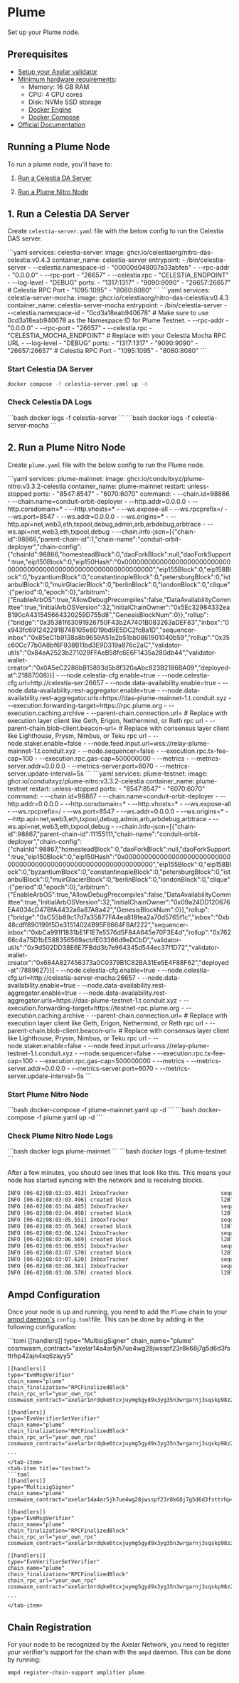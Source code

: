 # Plume


Set up your Plume node.

## Prerequisites

- [Setup your Axelar validator](/validator/setup/overview/)
- [Minimum hardware requirements](https://docs.plume.org/plume/developers/how-to-guides/how-to-run-a-node#hardware-requirements):
  - Memory: 16 GB RAM
  - CPU: 4 CPU cores
  - Disk: NVMe SSD storage
  - [Docker Engine](https://docs.docker.com/engine/install/)
  - [Docker Compose](https://docs.docker.com/compose/install/)
- [Official Documentation](https://docs.plume.org/plume/developers/how-to-guides/how-to-run-a-node)

## Running a Plume Node

To run a plume node, you'll have to:

1. [Run a Celestia DA Server](/validator/external-chains/plume/#1-run-a-celestia-da-server)

2. [Run a Plume Nitro Node](/validator/external-chains/plume/#2-run-a-plume-nitro-node)

## 1. Run a Celestia DA Server

Create `celestia-server.yaml` file with the below config to run the Celestia DAS server.

<tabs>
  <tab-item title="Mainnet">
  ```yaml
  services:
  celestia-server:
    image: ghcr.io/celestiaorg/nitro-das-celestia:v0.4.3
    container_name: celestia-server
    entrypoint:
      - /bin/celestia-server
      - --celestia.namespace-id
      - "00000d048007a33abfeb"
      - --rpc-addr
      - "0.0.0.0"
      - --rpc-port
      - "26657"
      - --celestia.rpc
      - "CELESTIA_ENDPOINT"
      - --log-level
      - "DEBUG"
    ports:
      - "1317:1317"
      - "9090:9090"
      - "26657:26657" # Celestia RPC Port
      - "1095:1095"
      - "8080:8080"
  ```
  </tab-item>
  <tab-item title="Testnet">
  ```yaml
  services:
    celestia-server-mocha:
      image: ghcr.io/celestiaorg/nitro-das-celestia:v0.4.3
      container_name: celestia-server-mocha
      entrypoint:
        - /bin/celestia-server
        - --celestia.namespace-id
        - "0cd3a18eab940678"  # Make sure to use 0cd3a18eab940678 as the Namespace ID for Plume Testnet.
        - --rpc-addr
        - "0.0.0.0"
        - --rpc-port
        - "26657"
        - --celestia.rpc
        - "CELESTIA_MOCHA_ENDPOINT" # Replace with your Celestia Mocha RPC URL
        - --log-level
        - "DEBUG"
      ports:
        - "1317:1317"
        - "9090:9090"
        - "26657:26657" # Celestia RPC Port
        - "1095:1095"
        - "8080:8080"
```
  </tab-item>
</tabs>

### Start Celestia DA Server

```bash
docker compose -f celestia-server.yaml up -d
```

### Check Celestia DA Logs

<tabs>
  <tab-item title="Mainnet">
  ```bash
  docker logs -f celestia-server
  ```
  </tab-item>
  <tab-item title="Testnet">
  ```bash
  docker logs -f celestia-server-mocha
  ```
  </tab-item>
</tabs>

## 2. Run a Plume Nitro Node

Create `plume.yaml` file with the below config to run the Plume node.

<tabs>
  <tab-item title="Mainnet">
  ```yaml
  services:
  plume-mainnet:
    image: ghcr.io/conduitxyz/plume-nitro:v3.3.2-celestia
    container_name: plume-mainnet
    restart: unless-stopped
    ports:
      - "8547:8547"
      - "6070:6070"
    command:
      - --chain.id=98866
      - --chain.name=conduit-orbit-deployer
      - --http.addr=0.0.0.0
      - --http.corsdomain=*
      - --http.vhosts=*
      - --ws.expose-all
      - --ws.rpcprefix=/
      - --ws.port=8547
      - --ws.addr=0.0.0.0
      - --ws.origins=*
      - --http.api=net,web3,eth,txpool,debug,admin,arb,arbdebug,arbtrace
      - --ws.api=net,web3,eth,txpool,debug
      - --chain.info-json=[{"chain-id":98866,"parent-chain-id":1,"chain-name":"conduit-orbit-deployer","chain-config":{"chainId":98866,"homesteadBlock":0,"daoForkBlock":null,"daoForkSupport":true,"eip150Block":0,"eip150Hash":"0x0000000000000000000000000000000000000000000000000000000000000000","eip155Block":0,"eip158Block":0,"byzantiumBlock":0,"constantinopleBlock":0,"petersburgBlock":0,"istanbulBlock":0,"muirGlacierBlock":0,"berlinBlock":0,"londonBlock":0,"clique":{"period":0,"epoch":0},"arbitrum":{"EnableArbOS":true,"AllowDebugPrecompiles":false,"DataAvailabilityCommittee":true,"InitialArbOSVersion":32,"InitialChainOwner":"0x5Ec32984332eaB190cA431545664320259D755d8","GenesisBlockNum":0}},"rollup":{"bridge":"0x35381f63091926750F43b2A7401B083263aDEF83","inbox":"0x943fc691242291B74B105e8D19bd9E5DC2fcBa1D","sequencer-inbox":"0x85eC1b9138a8b9659A51e2b51bb0861901040b59","rollup":"0x35c60Cc77b0A8bf6F938B11bd3E9D319a876c2aC","validator-utils":"0x84eA2523b271029FFAeB58fc6E6F1435a280db44","validator-wallet-creator":"0x0A5eC2286bB15893d5b8f320aAbc823B2186BA09","deployed-at":21887008}}]
      - --node.celestia-cfg.enable=true
      - --node.celestia-cfg.url=http://celestia-ser:26657
      - --node.data-availability.enable=true
      - --node.data-availability.rest-aggregator.enable=true
      - --node.data-availability.rest-aggregator.urls=https://das-plume-mainnet-1.t.conduit.xyz
      - --execution.forwarding-target=https://rpc.plume.org
      - --execution.caching.archive
      - --parent-chain.connection.url=<ETH_RPC_URL> # Replace with execution layer client like Geth, Erigon, Nethermind, or Reth rpc url
      - --parent-chain.blob-client.beacon-url=<ETH_BEACON_RPC_URL> # Replace with consensus layer client like Lighthouse, Prysm, Nimbus, or Teku rpc url
      - --node.staker.enable=false
      - --node.feed.input.url=wss://relay-plume-mainnet-1.t.conduit.xyz
      - --node.sequencer=false
      - --execution.rpc.tx-fee-cap=100
      - --execution.rpc.gas-cap=500000000
      - --metrics
      - --metrics-server.addr=0.0.0.0
      - --metrics-server.port=6070
      - --metrics-server.update-interval=5s
  ```
  </tab-item>
  <tab-item title="Testnet">
  ```yaml
  services:
    plume-testnet:
      image: ghcr.io/conduitxyz/plume-nitro:v3.3.2-celestia
      container_name: plume-testnet
      restart: unless-stopped
      ports:
        - "8547:8547"
        - "6070:6070"
      command:
        - --chain.id=98867
        - --chain.name=conduit-orbit-deployer
        - --http.addr=0.0.0.0
        - --http.corsdomain=*
        - --http.vhosts=*
        - --ws.expose-all
        - --ws.rpcprefix=/
        - --ws.port=8547
        - --ws.addr=0.0.0.0
        - --ws.origins=*
        - --http.api=net,web3,eth,txpool,debug,admin,arb,arbdebug,arbtrace
        - --ws.api=net,web3,eth,txpool,debug
        - --chain.info-json=[{"chain-id":98867,"parent-chain-id":11155111,"chain-name":"conduit-orbit-deployer","chain-config":{"chainId":98867,"homesteadBlock":0,"daoForkBlock":null,"daoForkSupport":true,"eip150Block":0,"eip150Hash":"0x0000000000000000000000000000000000000000000000000000000000000000","eip155Block":0,"eip158Block":0,"byzantiumBlock":0,"constantinopleBlock":0,"petersburgBlock":0,"istanbulBlock":0,"muirGlacierBlock":0,"berlinBlock":0,"londonBlock":0,"clique":{"period":0,"epoch":0},"arbitrum":{"EnableArbOS":true,"AllowDebugPrecompiles":false,"DataAvailabilityCommittee":true,"InitialArbOSVersion":32,"InitialChainOwner":"0x09a24DD120676EA4034cD47BfA4432a6a87A8a42","GenesisBlockNum":0}},"rollup":{"bridge":"0xC55b89c17d7a35877FA4ea818fea2a70d5765f1c","inbox":"0xb48cdff890199f5De31514024B95F8664F8Af222","sequencer-inbox":"0xbCa991f1831bE1F1E7e5576d5F84A645e70F3E4d","rollup":"0x76268c4a75D1bE588356569acbfE03366d9eDCbD","validator-utils":"0x9d502DD38E6E7FBdd3b7e964345d544ec37f1D72","validator-wallet-creator":"0x684A827456373a0C0379B1C82BA31Ee5E4F88F62","deployed-at":7889627}}]
        - --node.celestia-cfg.enable=true
        - --node.celestia-cfg.url=http://celestia-server-mocha:26657
        - --node.data-availability.enable=true
        - --node.data-availability.rest-aggregator.enable=true
        - --node.data-availability.rest-aggregator.urls=https://das-plume-testnet-1.t.conduit.xyz
        - --execution.forwarding-target=https://testnet-rpc.plume.org
        - --execution.caching.archive
        - --parent-chain.connection.url=<ETH_SEPOLIA_RPC_URL> # Replace with execution layer client like Geth, Erigon, Nethermind, or Reth rpc url
        - --parent-chain.blob-client.beacon-url=<ETH_SEPOLIA_BEACON_RPC_URL> # Replace with consensus layer client like Lighthouse, Prysm, Nimbus, or Teku rpc url
        - --node.staker.enable=false
        - --node.feed.input.url=wss://relay-plume-testnet-1.t.conduit.xyz
        - --node.sequencer=false
        - --execution.rpc.tx-fee-cap=100
        - --execution.rpc.gas-cap=500000000
        - --metrics
        - --metrics-server.addr=0.0.0.0
        - --metrics-server.port=6070
        - --metrics-server.update-interval=5s
```
  </tab-item>
</tabs>

### Start Plume  Nitro Node

<tabs>
  <tab-item title="Mainnet">
  ```bash
  docker-compose -f plume-mainnet.yaml up -d
  ```
  </tab-item>
  <tab-item title="Testnet">
  ```bash
  docker-compose -f plume.yaml up -d
  ```
  </tab-item>
</tabs>

### Check Plume  Nitro Node Logs

<tabs>
  <tab-item title="Mainnet">
  ```bash
 docker logs plume-mainnet
  ```
  </tab-item>
  <tab-item title="Testnet">
  ```bash
  docker logs -f plume-testnet
```
  </tab-item>
</tabs>

After a few minutes, you should see lines that look like this. This means your node has started syncing with the network and is receiving blocks.

```bash
INFO [06-02|08:03:03.483] InboxTracker                             sequencerBatchCount=3 messageCount=15 l1Block=7,900,124 l1Timestamp=2025-03-14T09:59:00+0000
INFO [06-02|08:03:03.496] created block                            l2Block=14 l2BlockHash=8405d0..0bfae6
INFO [06-02|08:03:04.485] InboxTracker                             sequencerBatchCount=4 messageCount=16 l1Block=7,902,343 l1Timestamp=2025-03-14T17:50:01+0000
INFO [06-02|08:03:04.498] created block                            l2Block=15 l2BlockHash=f48fcc..2f4412
INFO [06-02|08:03:05.551] InboxTracker                             sequencerBatchCount=5 messageCount=18 l1Block=7,915,027 l1Timestamp=2025-03-16T14:56:01+0000
INFO [06-02|08:03:05.568] created block                            l2Block=16 l2BlockHash=368751..af5f8b
INFO [06-02|08:03:06.124] InboxTracker                             sequencerBatchCount=6 messageCount=30 l1Block=7,916,951 l1Timestamp=2025-03-16T22:00:09+0000
INFO [06-02|08:03:06.569] created block                            l2Block=29 l2BlockHash=c9f179..bb553e
INFO [06-02|08:03:06.655] InboxTracker                             sequencerBatchCount=7 messageCount=32 l1Block=7,920,611 l1Timestamp=2025-03-17T10:32:32+0000
INFO [06-02|08:03:07.570] created block                            l2Block=31 l2BlockHash=37f20a..e11dcc
INFO [06-02|08:03:07.620] InboxTracker                             sequencerBatchCount=9 messageCount=39 l1Block=7,924,098 l1Timestamp=2025-03-17T22:27:20+0000
INFO [06-02|08:03:08.381] InboxTracker                             sequencerBatchCount=11 messageCount=52 l1Block=7,925,945 l1Timestamp=2025-03-18T04:15:34+0000
INFO [06-02|08:03:08.570] created block                            l2Block=51 l2BlockHash=1bd97f..28eb52
```

## Ampd Configuration

Once your node is up and running, you need to add the `Plume` chain to your [ampd daemon's](https://github.com/axelarnetwork/axelar-amplifier/tree/main/ampd) `config.toml`file. This can be done by adding in the following configuration:

<tabs>
    <tab-item title="mainnet">
    ```toml
    [[handlers]]
    type="MultisigSigner"
    chain_name="plume"
    cosmwasm_contract="axelar14a4ar5jh7ue4wg28jwsspf23r8k68j7g5d6d3fsttrhp42ajn4xq6zayy5"

    [[handlers]]
    type="EvmMsgVerifier"
    chain_name="plume"
    chain_finalization="RPCFinalizedBlock"
    chain_rpc_url="your_own_rpc"
    cosmwasm_contract="axelar1nrdqke6tcxjuymg5gyd9x3yg35n3wrgarnj3sqskp98z2xnvlx9q82f63t"

    [[handlers]]
    type="EvmVerifierSetVerifier"
    chain_name="plume"
    chain_finalization="RPCFinalizedBlock"
    chain_rpc_url="your_own_rpc"
    cosmwasm_contract="axelar1nrdqke6tcxjuymg5gyd9x3yg35n3wrgarnj3sqskp98z2xnvlx9q82f63t"

    ```
    </tab-item>
    <tab-item title="testnet">
    ```toml
    [[handlers]]
    type="MultisigSigner"
    chain_name="plume"
    cosmwasm_contract="axelar14a4ar5jh7ue4wg28jwsspf23r8k68j7g5d6d3fsttrhp42ajn4xq6zayy5"
    
    [[handlers]]
    type="EvmMsgVerifier"
    chain_name="plume"
    chain_finalization="RPCFinalizedBlock"
    chain_rpc_url="your_own_rpc"
    cosmwasm_contract="axelar1nrdqke6tcxjuymg5gyd9x3yg35n3wrgarnj3sqskp98z2xnvlx9q82f63t"

    [[handlers]]
    type="EvmVerifierSetVerifier"
    chain_name="plume"
    chain_finalization="RPCFinalizedBlock"
    chain_rpc_url="your_own_rpc"
    cosmwasm_contract="axelar1nrdqke6tcxjuymg5gyd9x3yg35n3wrgarnj3sqskp98z2xnvlx9q82f63t"

    ```
    </tab-item>
</tabs>

## Chain Registration

For your node to be recognized by the Axelar Network, you need to register your verifier's support for the chain with the `ampd` daemon. This can be done by running:  

```bash
ampd register-chain-support amplifier plume
```
